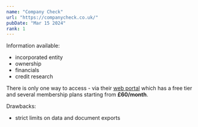 ```yaml
---
name: "Company Check"
url: "https://companycheck.co.uk/"
pubDate: "Mar 15 2024"
rank: 1
---
```


Information available:

- incorporated entity
- ownership
- financials
- credit research

There is only one way to access - via their [web portal](https://companycheck.co.uk/) which has a free tier and several membership plans starting from **£60/month**.

Drawbacks:

- strict limits on data and document exports
